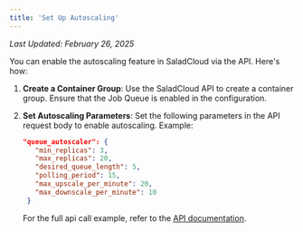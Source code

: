 ```yaml
---
title: 'Set Up Autoscaling'
---
```


_Last Updated: February 26, 2025_

You can enable the autoscaling feature in SaladCloud via the API. Here's how:

1. **Create a Container Group**: Use the SaladCloud API to create a container group. Ensure that the Job Queue is
   enabled in the configuration.

2. **Set Autoscaling Parameters**: Set the following parameters in the API request body to enable autoscaling. Example:

   ```json
   "queue_autoscaler": {
      "min_replicas": 3,
      "max_replicas": 20,
      "desired_queue_length": 5,
      "polling_period": 15,
      "max_upscale_per_minute": 20,
      "max_downscale_per_minute": 10
    }
   ```

   For the full api call example, refer to the
   [API documentation](/reference/saladcloud-api/container-groups/create-container-group).
